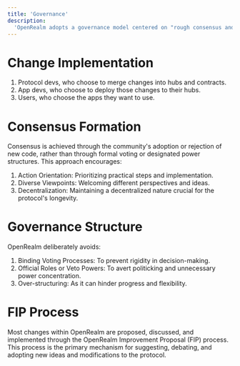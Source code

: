 ```yaml
---
title: 'Governance'
description:
  'OpenRealm adopts a governance model centered on "rough consensus and running code," emphasizing practical implementation and general agreement over formal voting processes or authoritative roles. This model operates as follows:'
---
```


# Change Implementation

1. Protocol devs, who choose to merge changes into hubs and contracts.
2. App devs, who choose to deploy those changes to their hubs.
3. Users, who choose the apps they want to use.

# Consensus Formation 

Consensus is achieved through the community's adoption or rejection of new code, rather than through formal voting or designated power structures. This approach encourages:

1. Action Orientation: Prioritizing practical steps and implementation.
2. Diverse Viewpoints: Welcoming different perspectives and ideas.
3. Decentralization: Maintaining a decentralized nature crucial for the protocol's longevity.

# Governance Structure

OpenRealm deliberately avoids:

1. Binding Voting Processes: To prevent rigidity in decision-making.
2. Official Roles or Veto Powers: To avert politicking and unnecessary power concentration.
3. Over-structuring: As it can hinder progress and flexibility.

# FIP Process

Most changes within OpenRealm are proposed, discussed, and implemented through the OpenRealm Improvement Proposal (FIP) process. This process is the primary mechanism for suggesting, debating, and adopting new ideas and modifications to the protocol.
